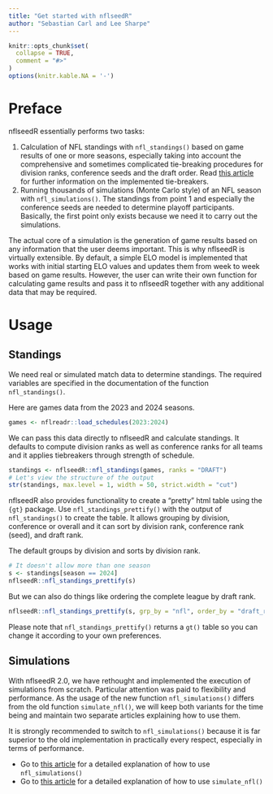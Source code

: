 ```yaml
---
title: "Get started with nflseedR"
author: "Sebastian Carl and Lee Sharpe"
---
```


```r
knitr::opts_chunk$set(
  collapse = TRUE,
  comment = "#>"
)
options(knitr.kable.NA = '-')
```

# Preface

nflseedR essentially performs two tasks:

1. Calculation of NFL standings with `nfl_standings()` based on game results of one or more seasons, especially taking into account the comprehensive and sometimes complicated tie-breaking procedures for division ranks, conference seeds and the draft order. Read [this article](https://nflseedr.com/articles/tiebreaker.html) for further information on the implemented tie-breakers.
2. Running thousands of simulations (Monte Carlo style) of an NFL season with `nfl_simulations()`. The standings from point 1 and especially the conference seeds are needed to determine playoff participants. Basically, the first point only exists because we need it to carry out the simulations.

The actual core of a simulation is the generation of game results based on any information that the user deems important. This is why nflseedR is virtually extensible. By default, a simple ELO model is implemented that works with initial starting ELO values and updates them from week to week based on game results. However, the user can write their own function for calculating game results and pass it to nflseedR together with any additional data that may be required.

# Usage

## Standings

We need real or simulated match data to determine standings. The required variables are specified in the documentation of the function `nfl_standings()`.

Here are games data from the 2023 and 2024 seasons.

```r
games <- nflreadr::load_schedules(2023:2024)
```

We can pass this data directly to nflseedR and calculate standings. It defaults to compute division ranks as well as conference ranks for all teams and it applies tiebreakers through strength of schedule.

```r
standings <- nflseedR::nfl_standings(games, ranks = "DRAFT")
# Let's view the structure of the output
str(standings, max.level = 1, width = 50, strict.width = "cut")
```

nflseedR also provides functionality to create a "pretty" html table using the `{gt}` package. Use `nfl_standings_prettify()` with the output of `nfl_standings()` to create the table. It allows grouping by division, conference or overall and it can sort by division rank, conference rank (seed), and draft rank.

The default groups by division and sorts by division rank.

```r
# It doesn't allow more than one season
s <- standings[season == 2024]
nflseedR::nfl_standings_prettify(s)
```

But we can also do things like ordering the complete league by draft rank.

```r
nflseedR::nfl_standings_prettify(s, grp_by = "nfl", order_by = "draft_rank")
```

Please note that `nfl_standings_prettify()` returns a `gt()` table so you can change it according to your own preferences.

## Simulations

With nflseedR 2.0, we have rethought and implemented the execution of simulations from scratch. Particular attention was paid to flexibility and performance. As the usage of the new function `nfl_simulations()` differs from the old function `simulate_nfl()`, we will keep both variants for the time being and maintain two separate articles explaining how to use them.

It is strongly recommended to switch to `nfl_simulations()` because it is far superior to the old implementation in practically every respect, especially in terms of performance.

- Go to [this article](https://nflseedr.com/articles/nflsim2.html) for a detailed explanation of how to use `nfl_simulations()`
- Go to [this article](https://nflseedr.com/articles/nflsim.html) for a detailed explanation of how to use `simulate_nfl()`
